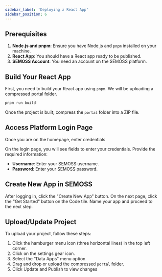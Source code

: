 ```yaml
---
sidebar_label: 'Deploying a React App'
sidebar_position: 6
---
```



## Prerequisites

1. **Node.js and pnpm**: Ensure you have Node.js and `pnpm` installed on your machine.
2. **React App**: You should have a React app ready to be published.
3. **SEMOSS Account**: You need an account on the SEMOSS platform.


## Build Your React App

First, you need to build your React app using `pnpm`. We will be uploading a compressed portal folder. 


```bash
pnpm run build
```
Once the project is built, compress the `portal` folder into a ZIP file.

## Access Platform Login Page

Once you are on the homepage, enter credentials

On the login page, you will see fields to enter your credentials. Provide the required information:

- **Username**: Enter your SEMOSS username.
- **Password**: Enter your SEMOSS password.

## Create New App in SEMOSS

After logging in, click the "Create New App" button. On the next page, click the "Get Started" button on the Code tile. Name your app and proceed to the next step.

## Upload/Update Project

To upload your project, follow these steps:

1. Click the hamburger menu icon (three horizontal lines) in the top left corner.
2. Click on the settings gear icon.
3. Select the "Data Apps" menu option.
4. Drag and drop or upload the compressed `portal` folder.
5. Click Update and Publish to view changes